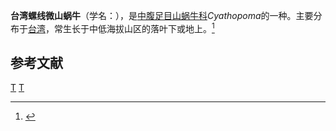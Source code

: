{{Speciesbox
| taxon = Cyathopoma taiwanica
| binomial_authority = Pilsbry et Hirase, 1905
}}
'''台湾螺线微山蜗牛'''（学名：''{{lang|la|Cyathopoma taiwanica}}''），是[[中腹足目|中腹足目]][[山蜗牛科|山蜗牛科]]''Cyathopoma''的一种。主要分布于[[台湾|台湾]]，常生长于中低海拔山区的落叶下或地上。<ref>{{cite web|url=http://shell.sinica.edu.tw/chinese/shellbase_detail.php?science_no=245|title=国际贝库：台湾螺线微山蜗牛|publisher=台湾贝类资料库|accessdate=2009-08-11|archive-date=2016-03-04|archive-url=https://web.archive.org/web/20160304114106/http://shell.sinica.edu.tw/chinese/shellbase_detail.php?science_no=245|dead-url=no}}</ref>

== 参考文献 ==
{{reflist}}

{{taxonbar}}
[[Category:_1905年描述的动物|T]]
[[Category:環口螺科|T]]